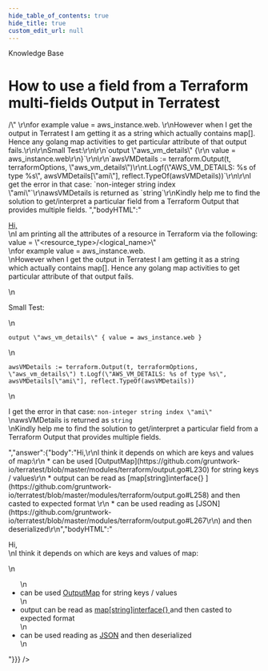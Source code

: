 ```yaml
---
hide_table_of_contents: true
hide_title: true
custom_edit_url: null
---
```



<head>
  <link rel="canonical" href="https://github.com/gruntwork-io/knowledge-base/discussions/217" />
</head>

<CenterLayout>
<span className="searchCategory">Knowledge Base</span>
<h1>How to use a field from a Terraform multi-fields Output in Terratest</h1>
<GitHub discussion={{"id":"D_kwDOF8slf84AO3RW","number":217,"author":{"login":"arimaverick"},"title":"How to use a field from a Terraform multi-fields Output in Terratest","body":"[Hi,](https://github.com/gruntwork-io/terratest)\r\nI am printing all the attributes of a resource in Terraform via the following: value = \"<resource_type>/<logical_name>\" \r\nfor example value = aws_instance.web. \r\nHowever when I get the output in Terratest I am getting it as a string which actually contains map[]. Hence any golang map activities to get particular attribute of that output fails.\r\n\r\nSmall Test:\r\n\r\n`output \"aws_vm_details\" {\r\n    value = aws_instance.web\r\n}`\r\n\r\n`awsVMDetails := terraform.Output(t, terraformOptions, \"aws_vm_details\")\r\nt.Logf(\"AWS_VM_DETAILS: %s of type %s\", awsVMDetails[\"ami\"], reflect.TypeOf(awsVMDetails))`\r\n\r\nI get the error in that case: `non-integer string index \"ami\"`\r\nawsVMDetails is returned as `string`\r\nKindly help me to find the solution to get/interpret a particular field from a Terraform Output that provides multiple fields. ","bodyHTML":"<p dir=\"auto\"><a href=\"https://github.com/gruntwork-io/terratest\">Hi,</a><br>\nI am printing all the attributes of a resource in Terraform via the following: value = \"&lt;resource_type&gt;/&lt;logical_name&gt;\"<br>\nfor example value = aws_instance.web.<br>\nHowever when I get the output in Terratest I am getting it as a string which actually contains map[]. Hence any golang map activities to get particular attribute of that output fails.</p>\n<p dir=\"auto\">Small Test:</p>\n<p dir=\"auto\"><code class=\"notranslate\">output \"aws_vm_details\" { value = aws_instance.web }</code></p>\n<p dir=\"auto\"><code class=\"notranslate\">awsVMDetails := terraform.Output(t, terraformOptions, \"aws_vm_details\") t.Logf(\"AWS_VM_DETAILS: %s of type %s\", awsVMDetails[\"ami\"], reflect.TypeOf(awsVMDetails))</code></p>\n<p dir=\"auto\">I get the error in that case: <code class=\"notranslate\">non-integer string index \"ami\"</code><br>\nawsVMDetails is returned as <code class=\"notranslate\">string</code><br>\nKindly help me to find the solution to get/interpret a particular field from a Terraform Output that provides multiple fields.</p>","answer":{"body":"Hi,\r\nI think it depends on which are keys and values of map:\r\n * can be used [OutputMap](https://github.com/gruntwork-io/terratest/blob/master/modules/terraform/output.go#L230) for string keys / values\r\n * output can be read as [map[string]interface{} ](https://github.com/gruntwork-io/terratest/blob/master/modules/terraform/output.go#L258) and then casted to expected format \r\n * can be used reading as [JSON](https://github.com/gruntwork-io/terratest/blob/master/modules/terraform/output.go#L267\r\n) and then deserialized\r\n","bodyHTML":"<p dir=\"auto\">Hi,<br>\nI think it depends on which are keys and values of map:</p>\n<ul dir=\"auto\">\n<li>can be used <a href=\"https://github.com/gruntwork-io/terratest/blob/master/modules/terraform/output.go#L230\">OutputMap</a> for string keys / values</li>\n<li>output can be read as <a href=\"https://github.com/gruntwork-io/terratest/blob/master/modules/terraform/output.go#L258\">map[string]interface{} </a> and then casted to expected format</li>\n<li>can be used reading as <a href=\"https://github.com/gruntwork-io/terratest/blob/master/modules/terraform/output.go#L267\">JSON</a> and then deserialized</li>\n</ul>"}}} />

</CenterLayout>
  

<!-- ##DOCS-SOURCER-START
{
  "sourcePlugin": "github-discussions",
  "hash": "b94887f2c6f1f773c5ab4d9e415520ea"
}
##DOCS-SOURCER-END -->
